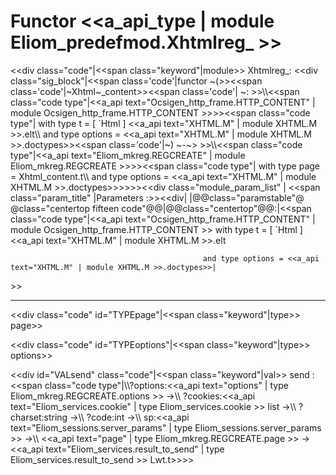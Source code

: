 =Functor <<a_api_type | module Eliom_predefmod.Xhtmlreg_ >> =
<<div class="code"|<<span class="keyword"|module>> Xhtmlreg_: <<div class="sig_block"|<<span class='code'|functor ~(>><<span class='code'|~Xhtml~_content>><<span class='code'| ~: >>\\{{{   }}}<<span class="code type"|<<a_api text="Ocsigen_http_frame.HTTP_CONTENT" | module Ocsigen_http_frame.HTTP_CONTENT >>>><<span class="code type"|{{{  }}} with type t = [ `Html ] <<a_api text="XHTML.M" | module XHTML.M >>.elt\\{{{   }}}                                            and type options = <<a_api text="XHTML.M" | module XHTML.M >>.doctypes>><<span class='code'|~) ~-~> >>\\{{{   }}}<<span class="code type"|<<a_api text="Eliom_mkreg.REGCREATE" | module Eliom_mkreg.REGCREATE >>>><<span class="code type"|{{{  }}} with type page =  Xhtml_content.t\\{{{   }}}                                    and type options = <<a_api text="XHTML.M" | module XHTML.M >>.doctypes>>>>>><<div class="module_param_list" | <<span class="param_title" |Parameters :>><<div|
|@@class="paramstable"@ @class="centertop fifteen code"@@{{{Xhtml_content}}}|@@class="centertop"@@:|<<span class="code type"|<<a_api text="Ocsigen_http_frame.HTTP_CONTENT" | module Ocsigen_http_frame.HTTP_CONTENT >> with type t = [ `Html ] <<a_api text="XHTML.M" | module XHTML.M >>.elt
                                            and type options = <<a_api text="XHTML.M" | module XHTML.M >>.doctypes>>|
>>

----
<<div class="code" id="TYPEpage"|<<span class="keyword"|type>> page>>

<<div class="code" id="TYPEoptions"|<<span class="keyword"|type>> options>>

<<div id="VALsend" class="code"|<<span class="keyword"|val>> send : <<span class="code type"|\\{{{   }}}?options:<<a_api text="options" | type Eliom_mkreg.REGCREATE.options >> ->\\{{{   }}}  ?cookies:<<a_api text="Eliom_services.cookie" | type Eliom_services.cookie >> list ->\\{{{   }}}  ?charset:string ->\\{{{   }}}  ?code:int ->\\{{{   }}}  sp:<<a_api text="Eliom_sessions.server_params" | type Eliom_sessions.server_params >> ->\\{{{   }}}  <<a_api text="page" | type Eliom_mkreg.REGCREATE.page >> -> <<a_api text="Eliom_services.result_to_send" | type Eliom_services.result_to_send >> Lwt.t>>>>